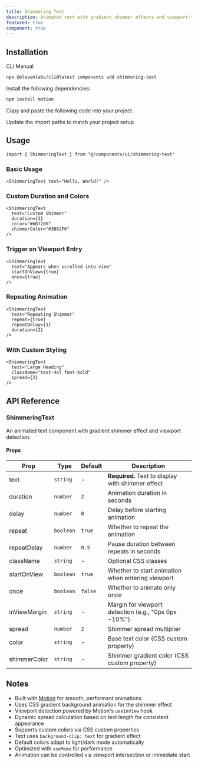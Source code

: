 ```yaml
---
title: Shimmering Text
description: Animated text with gradient shimmer effects and viewport-triggered animations using Motion.
featured: true
component: true
---
```


<ComponentPreview
  name="shimmering-text-demo"
  description="A text shimmer effect with customizable speed, intensity, and colors"
/>

## Installation

<CodeTabs>

<TabsList>
  <TabsTrigger value="cli">CLI</TabsTrigger>
  <TabsTrigger value="manual">Manual</TabsTrigger>
</TabsList>
<TabsContent value="cli">

```bash
npx @elevenlabs/cli@latest components add shimmering-text
```

</TabsContent>

<TabsContent value="manual">

<Steps>

<Step>Install the following dependencies:</Step>

```bash
npm install motion
```

<Step>Copy and paste the following code into your project.</Step>

<ComponentSource
  name="shimmering-text"
  title="components/ui/shimmering-text.tsx"
/>

<Step>Update the import paths to match your project setup.</Step>

</Steps>

</TabsContent>

</CodeTabs>

## Usage

```tsx showLineNumbers
import { ShimmeringText } from "@/components/ui/shimmering-text"
```

### Basic Usage

```tsx showLineNumbers
<ShimmeringText text="Hello, World!" />
```

### Custom Duration and Colors

```tsx showLineNumbers
<ShimmeringText
  text="Custom Shimmer"
  duration={3}
  color="#6B7280"
  shimmerColor="#3B82F6"
/>
```

### Trigger on Viewport Entry

```tsx showLineNumbers
<ShimmeringText
  text="Appears when scrolled into view"
  startOnView={true}
  once={true}
/>
```

### Repeating Animation

```tsx showLineNumbers
<ShimmeringText
  text="Repeating Shimmer"
  repeat={true}
  repeatDelay={1}
  duration={2}
/>
```

### With Custom Styling

```tsx showLineNumbers
<ShimmeringText
  text="Large Heading"
  className="text-4xl font-bold"
  spread={3}
/>
```

## API Reference

### ShimmeringText

An animated text component with gradient shimmer effect and viewport detection.

#### Props

| Prop         | Type      | Default | Description                                          |
| ------------ | --------- | ------- | ---------------------------------------------------- |
| text         | `string`  | -       | **Required.** Text to display with shimmer effect    |
| duration     | `number`  | `2`     | Animation duration in seconds                        |
| delay        | `number`  | `0`     | Delay before starting animation                      |
| repeat       | `boolean` | `true`  | Whether to repeat the animation                      |
| repeatDelay  | `number`  | `0.5`   | Pause duration between repeats in seconds            |
| className    | `string`  | -       | Optional CSS classes                                 |
| startOnView  | `boolean` | `true`  | Whether to start animation when entering viewport    |
| once         | `boolean` | `false` | Whether to animate only once                         |
| inViewMargin | `string`  | -       | Margin for viewport detection (e.g., "0px 0px -10%") |
| spread       | `number`  | `2`     | Shimmer spread multiplier                            |
| color        | `string`  | -       | Base text color (CSS custom property)                |
| shimmerColor | `string`  | -       | Shimmer gradient color (CSS custom property)         |

## Notes

- Built with [Motion](https://motion.dev/) for smooth, performant animations
- Uses CSS gradient background animation for the shimmer effect
- Viewport detection powered by Motion's `useInView` hook
- Dynamic spread calculation based on text length for consistent appearance
- Supports custom colors via CSS custom properties
- Text uses `background-clip: text` for gradient effect
- Default colors adapt to light/dark mode automatically
- Optimized with `useMemo` for performance
- Animation can be controlled via viewport intersection or immediate start
